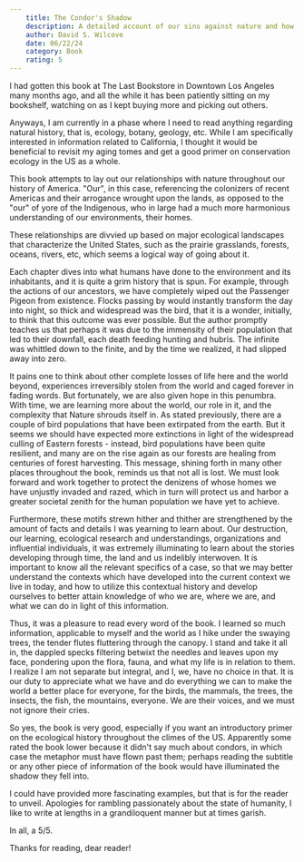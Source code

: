 ```yaml
---
    title: The Condor's Shadow
    description: A detailed account of our sins against nature and how we are slowly healing.
    author: David S. Wilcove
    date: 06/22/24
    category: Book
    rating: 5
---
```


I had gotten this book at The Last Bookstore in Downtown Los Angeles many months ago, and all the
while it has been patiently sitting on my bookshelf, watching on as I kept buying more and picking
out others.

Anyways, I am currently in a phase where I need to read anything regarding natural history, that is,
ecology, botany, geology, etc. While I am specifically interested in information related to
California, I thought it would be beneficial to revisit my aging tomes and get a good primer on
conservation ecology in the US as a whole.

This book attempts to lay out our relationships with nature throughout our history of America.
"Our", in this case, referencing the colonizers of recent Americas and their arrogance wrought upon
the lands, as opposed to the "our" of yore of the Indigenous, who in large had a much more
harmonious understanding of our environments, their homes.

These relationships are divvied up based on major ecological landscapes that characterize the United
States, such as the prairie grasslands, forests, oceans, rivers, etc, which seems a logical way of
going about it.

Each chapter dives into what humans have done to the environment and its inhabitants, and it is
quite a grim history that is spun. For example, through the actions of our ancestors, we have
completely wiped out the Passenger Pigeon from existence. Flocks passing by would instantly
transform the day into night, so thick and widespread was the bird, that it is a wonder, initially,
to think that this outcome was ever possible. But the author promptly teaches us that perhaps it was
due to the immensity of their population that led to their downfall, each death feeding hunting and
hubris. The infinite was whittled down to the finite, and by the time we realized, it had slipped
away into zero.

It pains one to think about other complete losses of life here and the world beyond, experiences
irreversibly stolen from the world and caged forever in fading words. But fortunately, we are also
given hope in this penumbra. With time, we are learning more about the world, our role in it, and
the complexity that Nature shrouds itself in. As stated previously, there are a couple of bird
populations that have been extirpated from the earth. But it seems we should have expected more
extinctions in light of the widespread culling of Eastern forests - instead, bird populations have
been quite resilient, and many are on the rise again as our forests are healing from centuries of
forest harvesting. This message, shining forth in many other places throughout the book, reminds us
that not all is lost. We must look forward and work together to protect the denizens of whose homes
we have unjustly invaded and razed, which in turn will protect us and harbor a greater societal
zenith for the human population we have yet to achieve.

Furthermore, these motifs strewn hither and thither are strengthened by the amount of facts and
details I was yearning to learn about. Our destruction, our learning, ecological research and
understandings, organizations and influential individuals, it was extremely illuminating to learn
about the stories developing through time, the land and us indelibly interwoven. It is important to
know all the relevant specifics of a case, so that we may better understand the contexts which have
developed into the current context we live in today, and how to utilize this contextual history and
develop ourselves to better attain knowledge of who we are, where we are, and what we can do in
light of this information.

Thus, it was a pleasure to read every word of the book. I learned so much information, applicable to
myself and the world as I hike under the swaying trees, the tender flutes fluttering through the
canopy. I stand and take it all in, the dappled specks filtering betwixt the needles and leaves upon
my face, pondering upon the flora, fauna, and what my life is in relation to them. I realize I am
not separate but integral, and I, we, have no choice in that. It is our duty to appreciate what we
have and do everything we can to make the world a better place for everyone, for the birds, the
mammals, the trees, the insects, the fish, the mountains, everyone. We are their voices, and we must
not ignore their cries.

So yes, the book is very good, especially if you want an introductory primer on the ecological
history throughout the climes of the US. Apparently some rated the book lower because it didn't say
much about condors, in which case the metaphor must have flown past them; perhaps reading the
subtitle or any other piece of information of the book would have illuminated the shadow they fell
into.

I could have provided more fascinating examples, but that is for the reader to unveil. Apologies for
rambling passionately about the state of humanity, I like to write at lengths in a grandiloquent
manner but at times garish.

In all, a 5/5.

Thanks for reading, dear reader!
